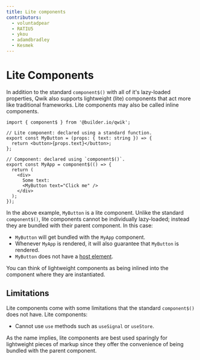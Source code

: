```yaml
---
title: Lite components
contributors:
  - voluntadpear
  - RATIU5
  - ykou
  - adamdbradley
  - Kesmek
---
```


# Lite Components

In addition to the standard `component$()` with all of it's lazy-loaded
properties, Qwik also supports lightweight (lite) components that act more
like traditional frameworks. Lite components may also be called inline
components.

```tsx
import { component$ } from '@builder.io/qwik';

// Lite component: declared using a standard function.
export const MyButton = (props: { text: string }) => {
  return <button>{props.text}</button>;
};

// Component: declared using `component$()`.
export const MyApp = component$(() => {
  return (
    <div>
      Some text:
      <MyButton text="Click me" />
    </div>
  );
});
```

In the above example, `MyButton` is a lite component.
Unlike the standard `component$()`, lite components cannot be individually
lazy-loaded; instead they are bundled with their parent component. In this case:

- `MyButton` will get bundled with the `MyApp` component.
- Whenever `MyApp` is rendered, it will also guarantee that `MyButton` is
rendered.
- `MyButton` does not have a [host element](../../../integrations/integration/react/#host-element).

You can think of lightweight components as being inlined into the component where they are instantiated.

## Limitations
Lite components come with some limitations that the standard `component$()`
does not have. Lite components:
- Cannot use `use` methods such as `useSignal` or `useStore`.

As the name implies, lite components are best used sparingly for
lightweight pieces of markup since they offer the convenience of being
bundled with the parent component.
